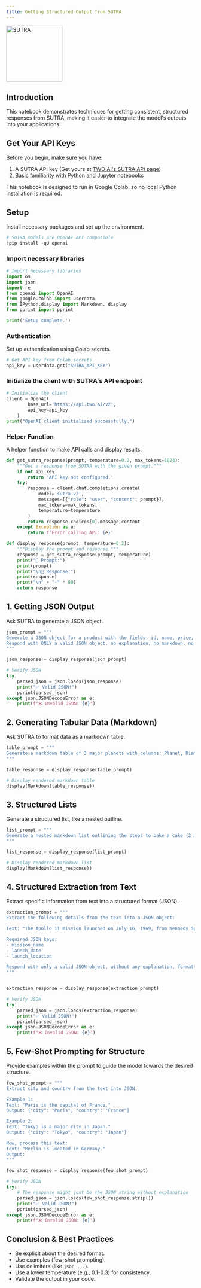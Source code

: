 ```yaml
---
title: Getting Structured Output from SUTRA
---
```


<img src="/sutra.png" width="150" alt="SUTRA" />

## Introduction

This notebook demonstrates techniques for getting consistent, structured
responses from SUTRA, making it easier to integrate the model's outputs
into your applications.

## Get Your API Keys

Before you begin, make sure you have:

1.  A SUTRA API key (Get yours at [TWO AI's SUTRA API
    page](https://www.two.ai/sutra/api))
2.  Basic familiarity with Python and Jupyter notebooks

This notebook is designed to run in Google Colab, so no local Python
installation is required.

## Setup

Install necessary packages and set up the environment.

```python
# SUTRA models are OpenAI API compatible
!pip install -qU openai
```

### Import necessary libraries

```python
# Import necessary libraries
import os
import json
import re
from openai import OpenAI
from google.colab import userdata
from IPython.display import Markdown, display
from pprint import pprint

print('Setup complete.')
```

### Authentication

Set up authentication using Colab secrets.

```python
# Get API key from Colab secrets
api_key = userdata.get("SUTRA_API_KEY")
```

### Initialize the client with SUTRA's API endpoint

```python
# Initialize the client
client = OpenAI(
        base_url='https://api.two.ai/v2',
        api_key=api_key
    )
print("OpenAI client initialized successfully.")
```

### Helper Function

A helper function to make API calls and display results.

```python
def get_sutra_response(prompt, temperature=0.2, max_tokens=1024):
    """Get a response from SUTRA with the given prompt."""
    if not api_key:
        return 'API key not configured.'
    try:
        response = client.chat.completions.create(
            model='sutra-v2',
            messages=[{"role": "user", "content": prompt}],
            max_tokens=max_tokens,
            temperature=temperature
        )
        return response.choices[0].message.content
    except Exception as e:
        return f'Error calling API: {e}'

def display_response(prompt, temperature=0.2):
    """Display the prompt and response."""
    response = get_sutra_response(prompt, temperature)
    print("📝 Prompt:")
    print(prompt)
    print("\n🤖 Response:")
    print(response)
    print("\n" + "-" * 80)
    return response
```

## 1. Getting JSON Output

Ask SUTRA to generate a JSON object.

```python
json_prompt = """
Generate a JSON object for a product with the fields: id, name, price, and category.
Respond with ONLY a valid JSON object, no explanation, no markdown, no comments.
"""

json_response = display_response(json_prompt)

# Verify JSON
try:
    parsed_json = json.loads(json_response)
    print("✅ Valid JSON!")
    pprint(parsed_json)
except json.JSONDecodeError as e:
    print(f"❌ Invalid JSON: {e}")
```

## 2. Generating Tabular Data (Markdown)

Ask SUTRA to format data as a markdown table.

```python
table_prompt = """
Generate a markdown table of 3 major planets with columns: Planet, Diameter (km), Moons.
"""

table_response = display_response(table_prompt)

# Display rendered markdown table
display(Markdown(table_response))
```

## 3. Structured Lists

Generate a structured list, like a nested outline.

```python
list_prompt = """
Generate a nested markdown list outlining the steps to bake a cake (2 main steps, 2-3 sub-steps each).
"""

list_response = display_response(list_prompt)

# Display rendered markdown list
display(Markdown(list_response))
```

## 4. Structured Extraction from Text

Extract specific information from text into a structured format (JSON).

```python
extraction_prompt = """
Extract the following details from the text into a JSON object:

Text: "The Apollo 11 mission launched on July 16, 1969, from Kennedy Space Center."

Required JSON keys:
- mission_name
- launch_date
- launch_location

Respond with only a valid JSON object, without any explanation, formatting, or markdown. Do not include code blocks.
"""


extraction_response = display_response(extraction_prompt)

# Verify JSON
try:
    parsed_json = json.loads(extraction_response)
    print("✅ Valid JSON!")
    pprint(parsed_json)
except json.JSONDecodeError as e:
    print(f"❌ Invalid JSON: {e}")
```

## 5. Few-Shot Prompting for Structure

Provide examples within the prompt to guide the model towards the
desired structure.

```python
few_shot_prompt = """
Extract city and country from the text into JSON.

Example 1:
Text: "Paris is the capital of France."
Output: {"city": "Paris", "country": "France"}

Example 2:
Text: "Tokyo is a major city in Japan."
Output: {"city": "Tokyo", "country": "Japan"}

Now, process this text:
Text: "Berlin is located in Germany."
Output:
"""

few_shot_response = display_response(few_shot_prompt)

# Verify JSON
try:
    # The response might just be the JSON string without explanation
    parsed_json = json.loads(few_shot_response.strip())
    print("✅ Valid JSON!")
    pprint(parsed_json)
except json.JSONDecodeError as e:
    print(f"❌ Invalid JSON: {e}")
```

## Conclusion & Best Practices

- Be explicit about the desired format.
- Use examples (few-shot prompting).
- Use delimiters (like `json ...`).
- Use a lower temperature (e.g., 0.1-0.3) for consistency.
- Validate the output in your code.

